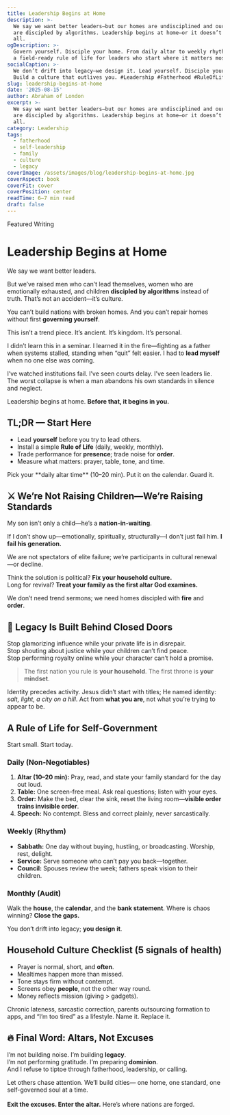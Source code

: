```yaml
---
title: Leadership Begins at Home
description: >-
  We say we want better leaders—but our homes are undisciplined and our children
  are discipled by algorithms. Leadership begins at home—or it doesn’t begin at
  all.
ogDescription: >-
  Govern yourself. Disciple your home. From daily altar to weekly rhythm, here’s
  a field-ready rule of life for leaders who start where it matters most.
socialCaption: >-
  We don’t drift into legacy—we design it. Lead yourself. Disciple your home.
  Build a culture that outlives you. #Leadership #Fatherhood #RuleOfLife
slug: leadership-begins-at-home
date: '2025-08-15'
author: Abraham of London
excerpt: >-
  We say we want better leaders—but our homes are undisciplined and our children
  are discipled by algorithms. Leadership begins at home—or it doesn’t begin at
  all.
category: Leadership
tags:
  - fatherhood
  - self-leadership
  - family
  - culture
  - legacy
coverImage: /assets/images/blog/leadership-begins-at-home.jpg
coverAspect: book
coverFit: cover
coverPosition: center
readTime: 6–7 min read
draft: false
---
```


<HeroEyebrow>Featured Writing</HeroEyebrow>

# Leadership Begins at Home

We say we want better leaders.

But we’ve raised men who can’t lead themselves, women who are emotionally exhausted, and children **discipled by algorithms** instead of truth. That’s not an accident—it’s culture.

<PullLine>
  You can’t build nations with broken homes.
  And you can’t repair homes without first <strong>governing yourself</strong>.
</PullLine>

This isn’t a trend piece. It’s ancient. It’s kingdom. It’s personal.

I didn’t learn this in a seminar. I learned it in the fire—fighting as a father when systems stalled, standing when “quit” felt easier. I had to **lead myself** when no one else was coming.

I’ve watched institutions fail. I’ve seen courts delay. I’ve seen leaders lie.  
The worst collapse is when a man abandons his own standards in silence and neglect.

<PullLine>Leadership begins at home. <strong>Before that, it begins in you.</strong></PullLine>

<Rule />

## TL;DR — Start Here

- Lead **yourself** before you try to lead others.  
- Install a simple **Rule of Life** (daily, weekly, monthly).  
- Trade performance for **presence**; trade noise for **order**.  
- Measure what matters: prayer, table, tone, and time.

<Callout tone="key" title="One action today">
  Pick your **daily altar time** (10–20 min). Put it on the calendar. Guard it.
</Callout>

<Rule />

## ⚔ We’re Not Raising Children—We’re Raising Standards

My son isn’t only a child—he’s a **nation-in-waiting**.

If I don’t show up—emotionally, spiritually, structurally—I don’t just fail him. **I fail his generation.**

We are not spectators of elite failure; we’re participants in cultural renewal—or decline.

<PullLine subtle>
  Think the solution is political? <strong>Fix your household culture.</strong><br/>
  Long for revival? <strong>Treat your family as the first altar God examines.</strong>
</PullLine>

We don’t need trend sermons; we need homes discipled with **fire** and **order**.

<Rule />

## 🧱 Legacy Is Built Behind Closed Doors

Stop glamorizing influence while your private life is in disrepair.  
Stop shouting about justice while your children can’t find peace.  
Stop performing royalty online while your character can’t hold a promise.

> The first nation you rule is <strong>your household</strong>. The first throne is <strong>your mindset</strong>.

Identity precedes activity. Jesus didn’t start with titles; He named identity: *salt, light, a city on a hill*. Act from **what you are**, not what you’re trying to appear to be.

<Rule />

## A Rule of Life for Self-Government

Start small. Start today.

### Daily (Non-Negotiables)

1. **Altar (10–20 min):** Pray, read, and state your family standard for the day out loud.  
2. **Table:** One screen-free meal. Ask real questions; listen with your eyes.  
3. **Order:** Make the bed, clear the sink, reset the living room—**visible order trains invisible order**.  
4. **Speech:** No contempt. Bless and correct plainly, never sarcastically.

### Weekly (Rhythm)

- **Sabbath:** One day without buying, hustling, or broadcasting. Worship, rest, delight.  
- **Service:** Serve someone who can’t pay you back—together.  
- **Council:** Spouses review the week; fathers speak vision to their children.

### Monthly (Audit)

Walk the **house**, the **calendar**, and the **bank statement**. Where is chaos winning? **Close the gaps.**

<PullLine>You don’t drift into legacy; <strong>you design it</strong>.</PullLine>

<Rule />

## Household Culture Checklist (5 signals of health)

- Prayer is normal, short, and **often**.  
- Mealtimes happen more than missed.  
- Tone stays firm without contempt.  
- Screens obey **people**, not the other way round.  
- Money reflects mission (giving > gadgets).

<Note tone="caution" title="Common sabotage patterns">
  Chronic lateness, sarcastic correction, parents outsourcing formation to apps, and “I’m too tired” as a lifestyle. Name it. Replace it.
</Note>

<Rule />

<ResourcesCTA preset="leadership" />

<Rule />

## 🔥 Final Word: Altars, Not Excuses

I’m not building noise. I’m building **legacy**.  
I’m not performing gratitude. I’m preparing **dominion**.  
And I refuse to tiptoe through fatherhood, leadership, or calling.

<Note tone="key" title="The Charge">
  Let others chase attention. We’ll build cities—  
  one home, one standard, one self-governed soul at a time.  
  <br/><br/>
  <strong>Exit the excuses. Enter the altar.</strong> Here’s where nations are forged.
</Note>

<ShareRow
  text="Leadership begins at home. Govern yourself. Disciple your household. Build a legacy that outlives you."
  hashtags="Leadership,Fatherhood,FamilyCulture,Legacy"
/>
